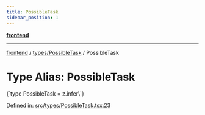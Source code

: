 ```yaml
---
title: PossibleTask
sidebar_position: 1
---
```



[**frontend**](../../..)

***

[frontend](../../..) / [types/PossibleTask](..) / PossibleTask

# Type Alias: PossibleTask

<CodeBlock language="ts">
{`type PossibleTask = z.infer\<typeof [PossibleTaskSchema](../variables/PossibleTaskSchema)\>`}
</CodeBlock>

Defined in: [src/types/PossibleTask.tsx:23](https://github.com/svsticky/CommitteeClash/blob/cf8a63ee123fe6ef8b9cc633622ca8c3bc6fa48a/frontend/src/types/PossibleTask.tsx#L23)

